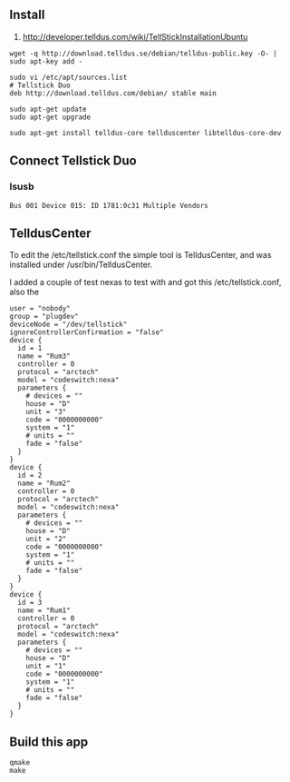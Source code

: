 == Install ==

# http://developer.telldus.com/wiki/TellStickInstallationUbuntu
<pre>
wget -q http://download.telldus.se/debian/telldus-public.key -O- | sudo apt-key add -

sudo vi /etc/apt/sources.list
# Tellstick Duo 
deb http://download.telldus.com/debian/ stable main

sudo apt-get update 
sudo apt-get upgrade 

sudo apt-get install telldus-core tellduscenter libtelldus-core-dev 
</pre>

== Connect Tellstick Duo ==

=== lsusb ===
<pre>
Bus 001 Device 015: ID 1781:0c31 Multiple Vendors 
</pre>


== TelldusCenter ==

To edit the /etc/tellstick.conf the simple tool is TelldusCenter, 
and was installed under /usr/bin/TelldusCenter.

I added a couple of test nexas to test with and got this /etc/tellstick.conf, 
also the 

<pre>
user = "nobody"
group = "plugdev"
deviceNode = "/dev/tellstick"
ignoreControllerConfirmation = "false"
device {
  id = 1
  name = "Rum3"
  controller = 0
  protocol = "arctech"
  model = "codeswitch:nexa"
  parameters {
    # devices = ""
    house = "D"
    unit = "3"
    code = "0000000000"
    system = "1"
    # units = ""
    fade = "false"
  }
}
device {
  id = 2
  name = "Rum2"
  controller = 0
  protocol = "arctech"
  model = "codeswitch:nexa"
  parameters {
    # devices = ""
    house = "D"
    unit = "2"
    code = "0000000000"
    system = "1"
    # units = ""
    fade = "false"
  }
}
device {
  id = 3
  name = "Rum1"
  controller = 0
  protocol = "arctech"
  model = "codeswitch:nexa"
  parameters {
    # devices = ""
    house = "D"
    unit = "1"
    code = "0000000000"
    system = "1"
    # units = ""
    fade = "false"
  }
}
</pre>


== Build this app == 

<pre>
qmake 
make
</pre>
